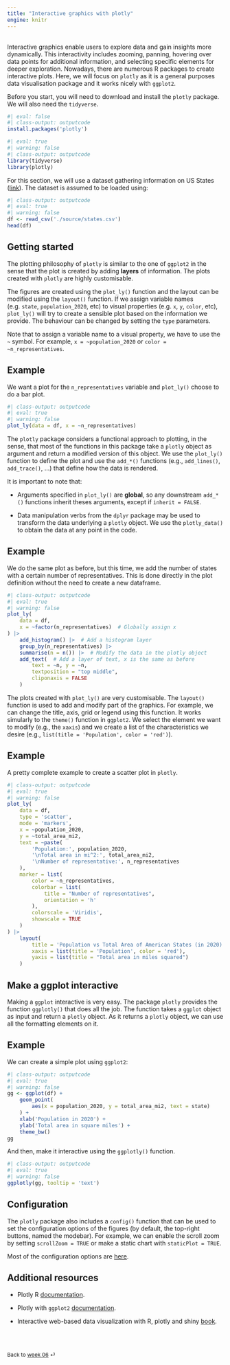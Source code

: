 ```yaml
---
title: "Interactive graphics with plotly"
engine: knitr
---
```


<br>
Interactive graphics enable users to explore data and gain insights more dynamically. This interactivity includes zooming, panning, hovering over data points for additional information, and selecting specific elements for deeper exploration. Nowadays, there are numerous R packages to create interactive plots. Here, we will focus on `plotly` as it is a general purposes data visualisation package and it works nicely with `ggplot2`.

Before you start, you will need to download and install the `plotly` package. We will also need the `tidyverse`.

```r
#| eval: false
#| class-output: outputcode
install.packages('plotly')
```

```r
#| eval: true
#| warning: false
#| class-output: outputcode
library(tidyverse)
library(plotly)
```

For this section, we will use a dataset gathering information on US States ([link](https://github.com/rfordatascience/tidytuesday/tree/master/data/2023/2023-08-01)). The dataset is assumed to be loaded using:

```r
#| class-output: outputcode
#| eval: true
#| warning: false
df <- read_csv('./source/states.csv')
head(df)
```

## Getting started

The plotting philosophy of `plotly` is similar to the one of `ggplot2` in the sense that the plot is created by adding **layers** of information. The plots created with `plotly` are highly customisable.

The figures are created using the `plot_ly()` function and the layout can be modified using the `layout()` function. If we assign variable names (e.g. `state`, `population_2020`, etc) to visual properties (e.g. `x`, `y`, `color`, etc), `plot_ly()` will try to create a sensible plot based on the information we provide. The behaviour can be changed by setting the `type` parameters.

::: {.callout-note appearance="simple"}

Note that to assign a variable name to a visual property, we have to use the `~` symbol. For example, `x = ~population_2020` or `color = ~n_representatives`.

:::

::: {.callout-note appearance="simple"}

## Example

We want a plot for the `n_representatives` variable and `plot_ly()` choose to do a bar plot.

```r
#| class-output: outputcode
#| eval: true
#| warning: false
plot_ly(data = df, x = ~n_representatives)

```

:::

The `plotly` package considers a functional approach to plotting, in the sense, that most of the functions in this package take a `plotly` object as argument and return a modified version of this object. We use the `plot_ly()` function to define the plot and use the `add_*()` functions (e.g., `add_lines()`, `add_trace()`, ...) that define how the data is rendered.

It is important to note that:

* Arguments specified in `plot_ly()` are **global**, so any downstream `add_*()` functions inherit theses arguments, except if `inherit = FALSE`.

* Data manipulation verbs from the `dplyr` package may be used to transform the data underlying a `plotly` object. We use the `plotly_data()` to obtain the data at any point in the code.

::: {.callout-note appearance="simple"}

## Example

We do the same plot as before, but this time, we add the number of states with a certain number of representatives. This is done directly in the plot definition without the need to create a new dataframe.

```r
#| class-output: outputcode
#| eval: true
#| warning: false
plot_ly(
    data = df,
    x = ~factor(n_representatives)  # Globally assign x
) |> 
    add_histogram() |>  # Add a histogram layer
    group_by(n_representatives) |> 
    summarise(n = n()) |>  # Modify the data in the plotly object
    add_text(  # Add a layer of text, x is the same as before
        text = ~n, y = ~n, 
        textposition = "top middle", 
        cliponaxis = FALSE
    )
```

:::


The plots created with `plot_ly()` are very customisable. The `layout()` function is used to add and modify part of the graphics. For example, we can change the title, axis, grid or legend using this function. It works simularly to the `theme()` function in `ggplot2`. We select the element we want to modify (e.g., the `xaxis`) and we create a list of the characteristics we desire (e.g., `list(title = 'Population', color = 'red')`).


::: {.callout-note appearance="simple"}

## Example

A pretty complete example to create a scatter plot in `plotly`. 

```r
#| class-output: outputcode
#| eval: true
#| warning: false
plot_ly(
    data = df,
    type = 'scatter',
    mode = 'markers',
    x = ~population_2020,
    y = ~total_area_mi2,
    text = ~paste(
        'Population:', population_2020,
        '\nTotal area in mi^2:', total_area_mi2,
        '\nNumber of representative:', n_representatives
    ),
    marker = list(
        color = ~n_representatives, 
        colorbar = list(
            title = "Number of representatives",
            orientation = 'h'
        ),
        colorscale = 'Viridis',
        showscale = TRUE
    )
) |> 
    layout(
        title = 'Population vs Total Area of American States (in 2020)',
        xaxis = list(title = 'Population', color = 'red'),
        yaxis = list(title = "Total area in miles squared")
    )
```

:::



## Make a ggplot interactive

Making a `ggplot` interactive is very easy. The package `plotly` provides the function `ggplotly()` that does all the job. The function takes a `ggplot` object as input and return a `plotly` object. As it returns a `plotly` object, we can use all the formatting elements on it.

::: {.callout-note appearance="simple"}

## Example

We can create a simple plot using `ggplot2`:
```r
#| class-output: outputcode
#| eval: true
#| warning: false
gg <- ggplot(df) +
    geom_point(
        aes(x = population_2020, y = total_area_mi2, text = state)
    ) +
    xlab('Population in 2020') +
    ylab('Total area in square miles') +
    theme_bw()
gg
```

And then, make it interactive using the `ggplotly()` function.

```r
#| class-output: outputcode
#| eval: true
#| warning: false
ggplotly(gg, tooltip = 'text')
```
:::


## Configuration

The `plotly` package also includes a `config()` function that can be used to set the configuration options of the figures (by default, the top-right buttons, named the modebar). For example, we can enable the scroll zoom by setting `scrollZoom = TRUE` or make a static chart with `staticPlot = TRUE`. 

Most of the configuration options are [here](https://plotly.com/r/configuration-options/).

## Additional resources

* Plotly R [documentation](https://plotly.com/r/).

* Plotly with `ggplot2` [documentation](https://plotly.com/ggplot2/).

* Interactive web-based data visualization with R, plotly and shiny [book](https://plotly-r.com).

<br><br>

::: {style="font-size: 0.875em;"}
Back to [week 06](/weeks/week-6.qmd) ⏎
:::